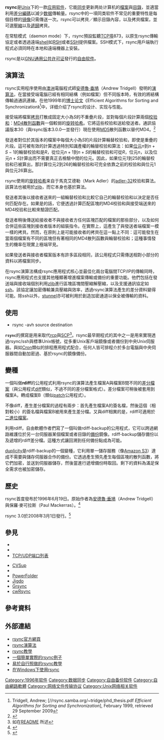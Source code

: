 {{lowercase}}
{{noteTA
|skin=黑白分明
|G1=IT
|G2=Windows
|G3=FL
}}
{{Infobox software
| name = rsync
| logo = Newrsynclogo.png
| caption = rsync標誌
| author = [[安德魯·垂鳩|安德魯·垂鳩]]（Andrew Tridgell）與保羅·麥可拉斯（Paul Mackerras）
| developer = 韋恩·大衛森（Wayne Davison）
| released               = {{Start date and age|1996|06|19}}<ref name="rsyncrel">{{cite newsgroup |newsgroup=comp.os.linux.announce |date=19 June 1996 |first=Andrew |last=Tridgell |url=http://groups.google.com/group/comp.os.linux.announce/msg/3bb93f6484065f20 |title=First release of rsync - rcp replacement |message-id=cola-liw-835153950-21793-0@liw.clinet.fi |accessdate=2007-07-19 |archive-date=2011-11-08 |archive-url=https://web.archive.org/web/20111108064132/http://groups.google.com/group/comp.os.linux.announce/msg/3bb93f6484065f20 |dead-url=no }}</ref>
| latest_release_version = 3.2.4
| latest_release_date = {{Release date and age|2022|04|15}}
| genre = [[数据传输|数据传输]]、{{tsl|en|Differential backup|差分備份}}
| license = [[GNU通用公共许可证|GNU GPLv3]]
| programming language   = [[C语言|C]]
| operating system       =
| platform               = [[跨平臺|跨平臺]]
| website = {{URL|https://rsync.samba.org/}}
}}

'''rsync'''是[[Unix|Unix]]下的一款[[应用软件|应用软件]]，它能[[同步|同步]]更新两处计算机的[[電腦檔案|檔案]]與[[目錄_(文件系统)|目錄]]，並適當利用[[差分編碼|差分編碼]]以減少[[数据|数据]]傳輸量。rsync中的一項同类软件不常见的重要特性是每個目標的[[网站镜像|镜像]]只需傳送一次。rsync可以拷貝／顯示目錄內容，以及拷貝檔案，並可選[[数据压缩|壓縮]]以及[[遞歸_(計算機科學)|遞歸]]拷貝。

在常駐模式（daemon mode）下，rsync預設監聽[[传输控制协议|TCP]][[TCP/UDP端口列表|埠]]873，以原生rsync傳輸協定或者透過遠端[[shell|shell]]如[[RSH|RSH]]或者[[Secure_Shell|SSH]]提供檔案。SSH模式下，rsync用戶端執行程式必須同時在本地和遠端機器上安裝。

rsync是以[[GNU通用公共许可证|GNU通用公共许可证]]發行的[[自由软件|自由软件]]。

== 演算法 ==
rsync实用程序使用由[[澳洲|澳洲]]電腦程式師[[安德魯·垂鳩|安德魯·垂鳩]]（Andrew Tridgell）發明的[[算法|演算法]]，在當接受端電腦已經有相同結構（例如檔案）但不同版本時，有效的將結構傳輸過通訊連線。在他1999年的[[博士论文|博士论文]]《Efficient Algorithms for Sorting and Synchronization》<ref>Tridgell, Andrew; [//rsync.samba.org/~tridge/phd_thesis.pdf ''Efficient Algorithms for Sorting and Synchronization''], February 1999, retrieved 29 September 2009</ref>中，详细介绍了rsync的设计、实现与性能。

接受端將檔案[[拷貝|拷貝]]打散成固定大小為<math>S</math>的不重疊片段，並對每個片段計算兩個[[校验和|校验和]]：[[MD4|MD4]][[散列函數|散列函數]]與一個較弱的[[旋转哈希|旋转哈希]]。它將這些校验和送給發送者。通訊協議版本30（與rsync版本3.0.0一並發行）現在使用[[MD5|MD5]]散列函數以替代MD4。<ref>{{Cite web |url=http://rsync.samba.org/ftp/rsync/src/rsync-3.0.0-NEWS |title=存档副本 |accessdate=2008-10-24 |archive-date=2008-03-20 |archive-url=https://web.archive.org/web/20080320001756/http://rsync.samba.org/ftp/rsync/src/rsync-3.0.0-NEWS |dead-url=no }}</ref>

發送者對位於其版本的檔案中每個大小為<math>S</math>的片段計算輪替校验和，即使是重疊的片段。這可被有效的計算透過特別知識產權的輪替校验和算法：如果[[位元|位元]]<math>n</math>到<math>n+S-1</math>的輪替校验和是<math>R</math>，從位元<math>n+1</math>到<math>n+S</math>的輪替校验和可從<math>R</math>，位元<math>n</math>，以及位元<math>n+S</math>計算出而不需要真正去檢驗中間的位元。因此，如果位元1到25的輪替校验和已被算出，那計算位元2到26的輪替校验和可完全依靠之前的校验和與位元1與位元26算出。

rsync使用的[[旋转哈希|旋转哈希]]来自于馬克艾德勒（Mark Adler）的[[adler-32|adler-32]]校验和算法。該算法也被用於[[zlib|zlib]]，而它本身也基於{{tsl|en|Fletcher's checksum|弗莱彻的校验和|Fletcher校验}}算法。

發送者其後以接收者送來的一組輪替校验和比較它自己的輪替校验和以決定是否任何匹配存在。如果是的話，它便透過計算匹配區塊的MD4校验和與接受端送來的MD4校验和比較來驗證匹配。

發送者稍後傳送給接收者不與接收者方任何區塊匹配的檔案的那些部分，以及如何合併這些區塊到接收者版本的組裝指令。在實際上，這產生了與發送者端檔案一模一樣的拷貝。然而，在原則上是可能接收者的拷貝在這一點上不同：這可能發生在當兩個檔案有不同的區塊但有著相同的MD4散列函數與輪替校验和；這種事情發生的機率在現實上極端罕見。

如果發送者與接收者檔案版本有許多區段相同，該公用程式只需傳送相對小部分的資料以將檔案同步。

在rsync演算法構成rsync應用程式核心並最佳化兩台電腦間TCP/IP的傳輸同時，rsync應用程式也支援其他種顯著增進檔案傳輸或備份的重要功能。他們包括在發送端與接收端個別利用[[zlib|zlib]]進行區塊區塊間壓縮解壓縮，以及支援通訊協定如[[Secure_Shell|ssh]]。該協定讓加密傳輸兼具壓縮與效率，透過rsync演算法產生的差分資料變得可能。除ssh以外，[[stunnel|stunnel]]亦可被利用於創造加密通道以保全被傳輸的資料。

== 使用 ==
*rsync -avh source destination
<tt>'''rsync'''</tt>的撰寫是用来取代[[rcp|rcp]]與[[安全复制|SCP]]<ref>如在[http://rsync.samba.org/ftp/rsync/README README] {{Wayback|url=http://rsync.samba.org/ftp/rsync/README |date=20071210003559 }}所述</ref>。rsync最早期程式的其中之一是用來實現透過rsync/ssh與標準Unix帳號，從多重Unix客戶端鏡像或者備份到中央Unix伺服器。與如[[Cron|Cron]]類似的排程應用程式配合，任何人皆可排程介於多台電腦與中央伺服器間自動加密過、基於rsync的鏡像備份。

== 變種 ==
一個叫做'''rdiff'''的公用程式利用rsync的演算法產生檔案A與檔案B間不同的[[差分編碼|差分檔案]]（與公用程式[[diff|diff]]類似，不過不同的差分檔案格式）。差分檔案可稍後被套用到檔案A，轉成檔案B（類似[[patch|patch]]公用程式）。

不像diff，產生差分檔案的過程有兩步：首先產生檔案A的簽名檔，然後這個（相對較小）的簽名檔與檔案B被用來產生差分檔。又與diff相異的是，rdiff可適用於[[二進位檔案|二進位檔案]]。

利用rdiff，自由軟體作者們寫了一個叫做rdiff-backup的公用程式，它可以跨過網路維護位於另一台伺服器某個檔案或者目錄的[[備份|備份]]鏡像。rdiff-backup儲存備份以及遞增的rdiff差分檔。這種方式讓回溯到任何備份點成為可能。

[[duplicity|duplicity]]是rdiff-backup的一個變種，它利用單一儲存服務（像[[Amazon_S3|Amazon S3]]）達成不需要與儲存伺服器合作的備份。它透過產生預先產生每個區塊的散列函數，將它們加密，並送到伺服器儲存，然後當進行遞增備份時取回。剩下的資料為滿足保全需求也被加密儲存。

== 歷史 ==
rsync首度發布於1996年6月19日。原始作者為[[安德魯·垂鳩|安德魯·垂鳩]]（Andrew Tridgell）與保羅·麥可拉斯（Paul Mackerras）。<ref>{{cite newsgroup | newsgroup = comp.os.linux.announce | date = 1996年6月19日 | first = Andrew | last = Tridgell | url = http://groups.google.com/group/comp.os.linux.announce/msg/3bb93f6484065f20 | title = First release of rsync - rcp replacement | id = <cola-liw-835153950-21793-0@liw.clinet.fi>#1/1 | accessdate = 2007-07-19 | archive-date = 2011-11-08 | archive-url = https://web.archive.org/web/20111108064132/http://groups.google.com/group/comp.os.linux.announce/msg/3bb93f6484065f20 | dead-url = no }}</ref>

rsync 3.0於2008年3月1日發行。<ref>{{cite mailing list | url = http://lists.samba.org/archive/rsync-announce/2008/000057.html | date = 2008年3月1日 | first = Wayne | last = Davison | title = Rsync 3.0.0 released | mailinglist = rsync-announce | access-date = 2008年10月24日 | archive-date = 2009年8月15日 | archive-url = https://web.archive.org/web/20090815001351/http://lists.samba.org/archive/rsync-announce/2008/000057.html | dead-url = no }}</ref>

== 參見 ==
{{portal|自由軟體|Free Software Portal Logo.svg}} 
*{{tsl|en|casync}}
*{{tsl|en|Remote Differential Compression}}
*[[TCP/UDP端口列表|TCP/UDP端口列表]]

* [[CVSup|CVSup]]
* {{tsl|en|Unison (file synchronizer)}}
* [[PowerFolder|PowerFolder]]
* [[Jigdo|Jigdo]]
* [[Grsync|Grsync]]
* [[cwRsync|cwRsync]]

== 參考資料 ==
{{reflist}}

== 外部連結 ==
* [http://rsync.samba.org rsync官方網頁]{{Wayback|url=http://rsync.samba.org/ |date=20141127111140 }}
* [http://rsync.samba.org/tech_report/node2.html rsync演算法]{{Wayback|url=http://rsync.samba.org/tech_report/node2.html |date=20081016084633 }}
* [http://everythinglinux.org/rsync/ rsync教學]{{Wayback|url=http://everythinglinux.org/rsync/ |date=20081026224121 }}
*[https://web.archive.org/web/20160308143333/http://www.perihel.at/3/index.html 一個簡單實際的rsync例子]
* [http://www.fredshack.com/docs/rsync.html 易於自行照做的rsync教學]{{Wayback|url=http://www.fredshack.com/docs/rsync.html |date=20081019201138 }}
* [https://web.archive.org/web/20081016013449/http://greenmice.info/en/node/34 在Windows下使用rsync]

[[Category:1996年软件|Category:1996年软件]]
[[Category:数据同步|Category:数据同步]]
[[Category:自由备份软件|Category:自由备份软件]]
[[Category:自由網路軟體|Category:自由網路軟體]]
[[Category:网络文件传输协议|Category:网络文件传输协议]]
[[Category:Unix网络相关软件|Category:Unix网络相关软件]]